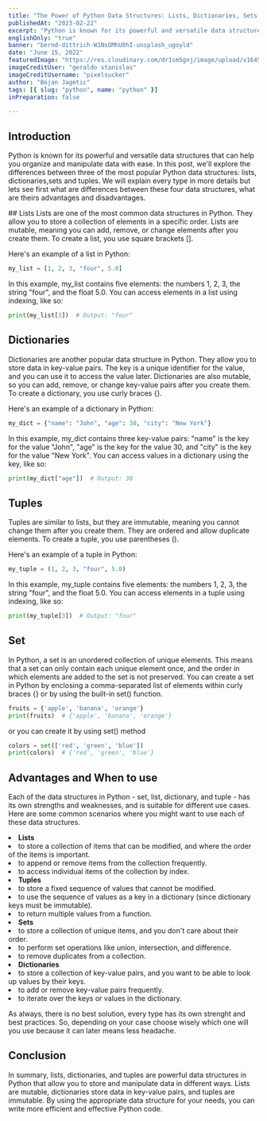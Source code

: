 ```yaml
---
title: "The Power of Python Data Structures: Lists, Dictionaries, Sets and Tuples"
publishedAt: "2023-02-22"
excerpt: "Python is known for its powerful and versatile data structures that can help you organize and manipulate data with ease."
englishOnly: "true"
banner: "bernd-dittrich-W1NsOMhU8hI-unsplash_ugoyld"
date: "June 15, 2022"
featuredImage: "https://res.cloudinary.com/dr1sm5gnj/image/upload/v1645127895/igutech/functions_srbvh0.jpg"
imageCreditUser: "geraldo stanislas"
imageCreditUsername: "pixelsucker"
author: "Bojan Jagetic"
tags: [{ slug: "python", name: "python" }]
inPreparation: false

---
```

## Introduction
Python is known for its powerful and versatile data structures that can help you organize and manipulate data with ease. In this post, we'll explore the differences between three of the most popular Python data structures: lists, dictionaries,sets and tuples. We will explain every type in more details but lets see first what are differences between these four data structures, what are theirs advantages and disadvantages.

<CloudinaryImage src="https://res.cloudinary.com/dr1sm5gnj/image/upload/v1677071667/igutech/blogs/resources/python-data-strurcture/11111111_rzktuv.png" text="Python data structures" alt="Python data structure" />
## Lists
Lists are one of the most common data structures in Python. They allow you to store a collection of elements in a specific order. Lists are mutable, meaning you can add, remove, or change elements after you create them. To create a list, you use square brackets [].

Here's an example of a list in Python:

```python
my_list = [1, 2, 3, "four", 5.0]
```
In this example, my_list contains five elements: the numbers 1, 2, 3, the string "four", and the float 5.0. You can access elements in a list using indexing, like so:

```python
print(my_list[3])  # Output: "four"
```

## Dictionaries
Dictionaries are another popular data structure in Python. They allow you to store data in key-value pairs. The key is a unique identifier for the value, and you can use it to access the value later. Dictionaries are also mutable, so you can add, remove, or change key-value pairs after you create them. To create a dictionary, you use curly braces {}.

Here's an example of a dictionary in Python:

```python
my_dict = {"name": "John", "age": 30, "city": "New York"}
```

In this example, my_dict contains three key-value pairs: "name" is the key for the value "John", "age" is the key for the value 30, and "city" is the key for the value "New York". You can access values in a dictionary using the key, like so:

```python
print(my_dict["age"])  # Output: 30
```

## Tuples
Tuples are similar to lists, but they are immutable, meaning you cannot change them after you create them. They are ordered and allow duplicate elements. To create a tuple, you use parentheses ().

Here's an example of a tuple in Python:

```python
my_tuple = (1, 2, 3, "four", 5.0)
```
In this example, my_tuple contains five elements: the numbers 1, 2, 3, the string "four", and the float 5.0. You can access elements in a tuple using indexing, like so:

```python
print(my_tuple[3])  # Output: "four"
```

## Set
In Python, a set is an unordered collection of unique elements. This means that a set can only contain each unique element once, and the order in which elements are added to the set is not preserved. You can create a set in Python by enclosing a comma-separated list of elements within curly braces {} or by using the built-in set() function. 

```python
fruits = {'apple', 'banana', 'orange'}
print(fruits)  # {'apple', 'banana', 'orange'}
```
or you can create it by using set() method

```python
colors = set(['red', 'green', 'blue'])
print(colors)  # {'red', 'green', 'blue'}
```

## Advantages and When to use

Each of the data structures in Python - set, list, dictionary, and tuple - has its own strengths and weaknesses, and is suitable for different use cases. Here are some common scenarios where you might want to use each of these data structures.

<LgNumberList>

<li>
<b>Lists</b>
<LgList>
<li>to store a collection of items that can be modified, and where the order of the items is important.</li>
<li>to append or remove items from the collection frequently.</li>
<li>to access individual items of the collection by index.</li>
</LgList>
</li>

<li>
<b>Tuples</b>
<LgList>
<li> to store a fixed sequence of values that cannot be modified.</li>
<li> to use the sequence of values as a key in a dictionary (since dictionary keys must be immutable).</li>
<li> to return multiple values from a function. </li>
</LgList>
</li>

<li>
<b>Sets</b>
<LgList>
<li>to store a collection of unique items, and you don't care about their order.</li>
<li> to perform set operations like union, intersection, and difference.</li>
<li> to remove duplicates from a collection.</li>
</LgList>
</li>
<li>
<b>Dictionaries</b>
<LgList>
<li> to store a collection of key-value pairs, and you want to be able to look up values by their keys.</li>
<li> to add or remove key-value pairs frequently.</li>
<li> to iterate over the keys or values in the dictionary. </li>
</LgList>
</li>
</LgNumberList>

As always, there is no best solution, every type has its own strenght and best practices. So, depending on your case choose wisely which one will you use because it can later means less headache.
## Conclusion
In summary, lists, dictionaries, and tuples are powerful data structures in Python that allow you to store and manipulate data in different ways. Lists are mutable, dictionaries store data in key-value pairs, and tuples are immutable. By using the appropriate data structure for your needs, you can write more efficient and effective Python code.